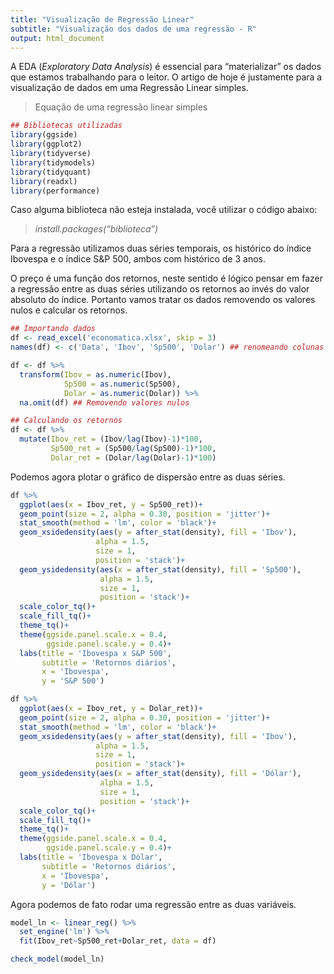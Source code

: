 ```yaml
---
title: "Visualização de Regressão Linear"
subtitle: "Visualização dos dados de uma regressão - R"
output: html_document
---
```


A EDA (*Exploratory Data Analysis*) é essencial para "materializar" os dados que estamos trabalhando para o leitor. O artigo de hoje é justamente para a visualização de dados em uma Regressão Linear simples.

> Equação de uma regressão linear simples

```r
## Bibliotecas utilizadas
library(ggside)
library(ggplot2)
library(tidyverse)
library(tidymodels)
library(tidyquant)
library(readxl)
library(performance)
```

Caso alguma biblioteca não esteja instalada, você utilizar o código abaixo:

> *install.packages("biblioteca")*

Para a regressão utilizamos duas séries temporais, os histórico do índice Ibovespa e o índice S&P 500, ambos com histórico de 3 anos.

O preço é uma função dos retornos, neste sentido é lógico pensar em fazer a regressão entre as duas séries utilizando os retornos ao invés do valor absoluto do índice. Portanto vamos tratar os dados removendo os valores nulos e calcular os retornos.

```r
## Importando dados
df <- read_excel('economatica.xlsx', skip = 3)
names(df) <- c('Data', 'Ibov', 'Sp500', 'Dolar') ## renomeando colunas

df <- df %>%
  transform(Ibov = as.numeric(Ibov),
            Sp500 = as.numeric(Sp500),
            Dolar = as.numeric(Dolar)) %>%
  na.omit(df) ## Removendo valores nulos

## Calculando os retornos
df <- df %>%
  mutate(Ibov_ret = (Ibov/lag(Ibov)-1)*100,
         Sp500_ret = (Sp500/lag(Sp500)-1)*100,
         Dolar_ret = (Dolar/lag(Dolar)-1)*100)
```

Podemos agora plotar o gráfico de dispersão entre as duas séries.

```r
df %>%
  ggplot(aes(x = Ibov_ret, y = Sp500_ret))+
  geom_point(size = 2, alpha = 0.30, position = 'jitter')+
  stat_smooth(method = 'lm', color = 'black')+
  geom_xsidedensity(aes(y = after_stat(density), fill = 'Ibov'),
                   alpha = 1.5,
                   size = 1,
                   position = 'stack')+
  geom_ysidedensity(aes(x = after_stat(density), fill = 'Sp500'),
                    alpha = 1.5,
                    size = 1,
                    position = 'stack')+
  scale_color_tq()+
  scale_fill_tq()+
  theme_tq()+
  theme(ggside.panel.scale.x = 0.4,
        ggside.panel.scale.y = 0.4)+
  labs(title = 'Ibovespa x S&P 500',
       subtitle = 'Retornos diários',
       x = 'Ibovespa',
       y = 'S&P 500')

df %>%
  ggplot(aes(x = Ibov_ret, y = Dolar_ret))+
  geom_point(size = 2, alpha = 0.30, position = 'jitter')+
  stat_smooth(method = 'lm', color = 'black')+
  geom_xsidedensity(aes(y = after_stat(density), fill = 'Ibov'),
                   alpha = 1.5,
                   size = 1,
                   position = 'stack')+
  geom_ysidedensity(aes(x = after_stat(density), fill = 'Dólar'),
                    alpha = 1.5,
                    size = 1,
                    position = 'stack')+
  scale_color_tq()+
  scale_fill_tq()+
  theme_tq()+
  theme(ggside.panel.scale.x = 0.4,
        ggside.panel.scale.y = 0.4)+
  labs(title = 'Ibovespa x Dólar',
       subtitle = 'Retornos diários',
       x = 'Ibovespa',
       y = 'Dólar')

```

Agora podemos de fato rodar uma regressão entre as duas variáveis.

```r
model_ln <- linear_reg() %>%
  set_engine('lm') %>%
  fit(Ibov_ret~Sp500_ret+Dolar_ret, data = df)

check_model(model_ln)
```
